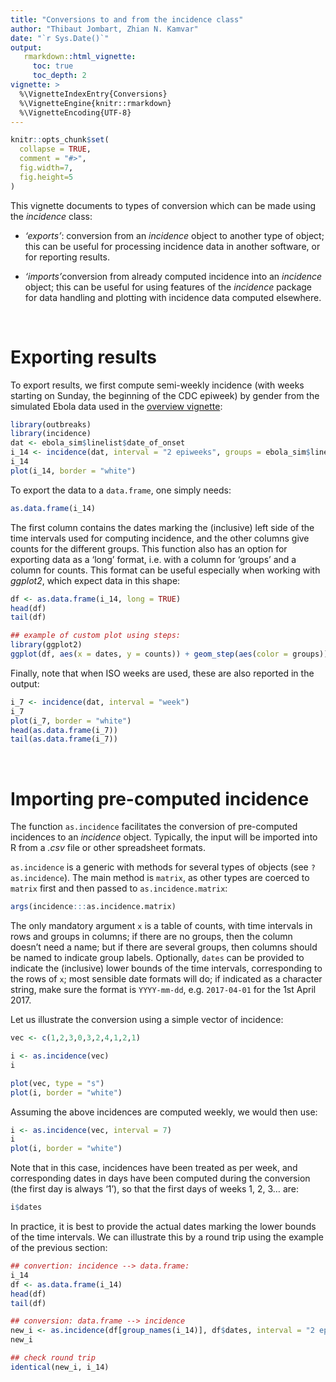 ```yaml
---
title: "Conversions to and from the incidence class"
author: "Thibaut Jombart, Zhian N. Kamvar"
date: "`r Sys.Date()`"
output:
   rmarkdown::html_vignette:
     toc: true
     toc_depth: 2
vignette: >
  %\VignetteIndexEntry{Conversions}
  %\VignetteEngine{knitr::rmarkdown}
  %\VignetteEncoding{UTF-8}
---
```




```r
knitr::opts_chunk$set(
  collapse = TRUE,
  comment = "#>", 
  fig.width=7, 
  fig.height=5 
)
```


This vignette documents to types of conversion which can be made using the *incidence* class:

- *'exports'*: conversion from an *incidence* object to another type of object;
   this can be useful for processing incidence data in another software, or for
   reporting results.

- *'imports'*conversion from already computed incidence into an *incidence*
   object; this can be useful for using features of the *incidence* package for
   data handling and plotting with incidence data computed elsewhere.



<br>

# Exporting results

To export results, we first compute semi-weekly incidence (with weeks starting
on Sunday, the beginning of the CDC epiweek) by gender from the simulated Ebola
data used in the [overview
vignette](https://www.repidemicsconsortium.org/incidence/articles/overview.html):

```r
library(outbreaks)
library(incidence)
dat <- ebola_sim$linelist$date_of_onset
i_14 <- incidence(dat, interval = "2 epiweeks", groups = ebola_sim$linelist$gender)
i_14
plot(i_14, border = "white")
```

To export the data to a `data.frame`, one simply needs:

```r
as.data.frame(i_14)
```

The first column contains the dates marking the (inclusive) left side of the
time intervals used for computing incidence, and the other columns give counts
for the different groups. This function also has an option for exporting data as
a 'long' format, i.e. with a column for 'groups' and a column for counts. This
format can be useful especially when working with *ggplot2*, which expect data
in this shape:

```r
df <- as.data.frame(i_14, long = TRUE)
head(df)
tail(df)

## example of custom plot using steps:
library(ggplot2)
ggplot(df, aes(x = dates, y = counts)) + geom_step(aes(color = groups))
```


Finally, note that when ISO weeks are used, these are also reported in the output:

```r
i_7 <- incidence(dat, interval = "week")
i_7
plot(i_7, border = "white")
head(as.data.frame(i_7))
tail(as.data.frame(i_7))

```




<br>

# Importing pre-computed incidence

The function `as.incidence` facilitates the conversion of pre-computed
incidences to an *incidence* object. Typically, the input will be imported into
R from a *.csv* file or other spreadsheet formats.


`as.incidence` is a generic with methods for several types of objects (see
`?as.incidence`). The main method is `matrix`, as other types are coerced to
`matrix` first and then passed to `as.incidence.matrix`:

```r
args(incidence:::as.incidence.matrix)
```

The only mandatory argument `x` is a table of counts, with time intervals in
rows and groups in columns; if there are no groups, then the column doesn't need
a name; but if there are several groups, then columns should be named to
indicate group labels. Optionally, `dates` can be provided to indicate the
(inclusive) lower bounds of the time intervals, corresponding to the rows of
`x`; most sensible date formats will do; if indicated as a character string,
make sure the format is `YYYY-mm-dd`, e.g. `2017-04-01` for the 1st April 2017.


Let us illustrate the conversion using a simple vector of incidence:
```r
vec <- c(1,2,3,0,3,2,4,1,2,1)

i <- as.incidence(vec)
i

plot(vec, type = "s")
plot(i, border = "white")

```

Assuming the above incidences are computed weekly, we would then use:
```r
i <- as.incidence(vec, interval = 7)
i
plot(i, border = "white")

```

Note that in this case, incidences have been treated as per week, and
corresponding dates in days have been computed during the conversion (the first
day is always '1'), so that the first days of weeks 1, 2, 3... are:
```r
i$dates
```

In practice, it is best to provide the actual dates marking the lower bounds of
the time intervals. We can illustrate this by a round trip using the example of
the previous section:

```r
## convertion: incidence --> data.frame:
i_14
df <- as.data.frame(i_14)
head(df)
tail(df)

## conversion: data.frame --> incidence
new_i <- as.incidence(df[group_names(i_14)], df$dates, interval = "2 epiweeks")
new_i

## check round trip
identical(new_i, i_14)

```


